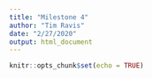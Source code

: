 ```yaml
---
title: "Milestone 4"
author: "Tim Ravis"
date: "2/27/2020"
output: html_document
---
```


```r
knitr::opts_chunk$set(echo = TRUE)
```



